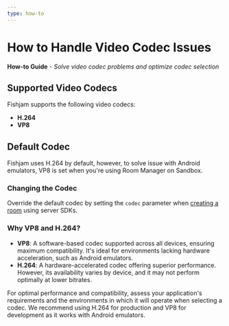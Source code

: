 ```yaml
---
type: how-to
---
```


# How to Handle Video Codec Issues

**How-to Guide** - *Solve video codec problems and optimize codec selection*

## Supported Video Codecs

Fishjam supports the following video codecs:

- **H.264**
- **VP8**

## Default Codec

Fishjam uses H.264 by default, however, to solve issue with Android emulators, VP8 is set when you're using Room Manager on Sandbox.

### Changing the Codec

Override the default codec by setting the `codec` parameter when [creating a room](/api/server/interfaces/RoomConfig#videocodec) using server SDKs.

### Why VP8 and H.264?

- **VP8**: A software-based codec supported across all devices, ensuring maximum compatibility. It's ideal for environments lacking hardware acceleration, such as Android emulators.
- **H.264**: A hardware-accelerated codec offering superior performance. However, its availability varies by device, and it may not perform optimally at lower bitrates.

For optimal performance and compatibility, assess your application's requirements and the environments in which it will operate when selecting a codec.
We recommend using H.264 for production and VP8 for development as it works with Android emulators.

